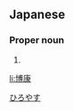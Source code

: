 ==Japanese==
{{ja-kanjitab|博|康}}

===Proper noun===
{{ja-pos|proper|ひろやす}}

# {{given name|male|lang=ja}}

[[Category:Japanese male given names|ひろやす]]

[[li:博康]]